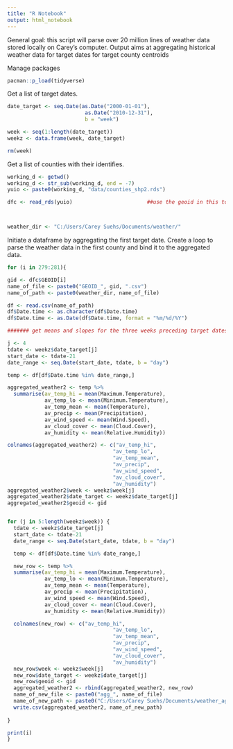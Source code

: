 ```yaml
---
title: "R Notebook"
output: html_notebook
---
```


General goal: this script will parse over 20 million lines of weather data stored locally on Carey's computer. Output aims at aggregating historical weather data for target dates for target county centroids 


Manage packages
```r
pacman::p_load(tidyverse)
```

Get a list of target dates.
```r
date_target <- seq.Date(as.Date("2000-01-01"),
                         as.Date("2010-12-31"),
                         b = "week")

week <- seq(1:length(date_target))
weekz <- data.frame(week, date_target) 

rm(week)
```

Get a list of counties with their identifies.
```r

working_d <- getwd()
working_d <- str_sub(working_d, end = -7)
yuio <- paste0(working_d, "data/counties_shp2.rds")

dfc <- read_rds(yuio)                        ##use the geoid in this to reference counties



weather_dir <- "C:/Users/Carey Suehs/Documents/weather/"
```

Initiate a dataframe by aggregating the first target date. Create a loop to parse the weather data in the first county and bind it to the aggregated data.
```r



for (i in 279:281){

gid <- dfc$GEOID[i]
name_of_file <- paste0("GEOID_", gid, ".csv")
name_of_path <- paste0(weather_dir, name_of_file)

df <- read.csv(name_of_path)
df$Date.time <- as.character(df$Date.time)
df$Date.time <- as.Date(df$Date.time, format = "%m/%d/%Y")

####### get means and slopes for the three weeks preceding target dates starting at target date '4'.

j <- 4
tdate <- weekz$date_target[j]
start_date <- tdate-21
date_range <- seq.Date(start_date, tdate, b = "day")

temp <- df[df$Date.time %in% date_range,]

aggregated_weather2 <- temp %>% 
  summarise(av_temp_hi = mean(Maximum.Temperature),
            av_temp_lo <- mean(Minimum.Temperature),
            av_temp_mean <- mean(Temperature),
            av_precip <- mean(Precipitation),
            av_wind_speed <- mean(Wind.Speed),
            av_cloud_cover <- mean(Cloud.Cover),
            av_humidity <- mean(Relative.Humidity))

colnames(aggregated_weather2) <- c("av_temp_hi",
                                  "av_temp_lo",
                                  "av_temp_mean",
                                  "av_precip",
                                  "av_wind_speed",
                                  "av_cloud_cover",
                                  "av_humidity")
aggregated_weather2$week <- weekz$week[j]
aggregated_weather2$date_target <- weekz$date_target[j]
aggregated_weather2$geoid <- gid                   


for (j in 5:length(weekz$week)) {
  tdate <- weekz$date_target[j]
  start_date <- tdate-21
  date_range <- seq.Date(start_date, tdate, b = "day")

  temp <- df[df$Date.time %in% date_range,]

  new_row <- temp %>% 
  summarise(av_temp_hi = mean(Maximum.Temperature),
            av_temp_lo <- mean(Minimum.Temperature),
            av_temp_mean <- mean(Temperature),
            av_precip <- mean(Precipitation),
            av_wind_speed <- mean(Wind.Speed),
            av_cloud_cover <- mean(Cloud.Cover),
            av_humidity <- mean(Relative.Humidity))

  colnames(new_row) <- c("av_temp_hi",
                                  "av_temp_lo",
                                  "av_temp_mean",
                                  "av_precip",
                                  "av_wind_speed",
                                  "av_cloud_cover",
                                  "av_humidity")
  new_row$week <- weekz$week[j]
  new_row$date_target <- weekz$date_target[j]
  new_row$geoid <- gid
  aggregated_weather2 <- rbind(aggregated_weather2, new_row)
  name_of_new_file <- paste0("agg_", name_of_file)
  name_of_new_path <- paste0("C:/Users/Carey Suehs/Documents/weather_aggregated/", name_of_new_file)
  write.csv(aggregated_weather2, name_of_new_path)
  
}

print(i)
}
```





